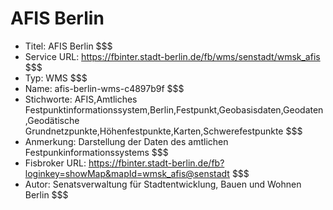 # AFIS Berlin
- Titel: AFIS Berlin $$$
- Service URL: https://fbinter.stadt-berlin.de/fb/wms/senstadt/wmsk_afis $$$
- Typ: WMS $$$
- Name: afis-berlin-wms-c4897b9f $$$
- Stichworte: AFIS,Amtliches Festpunktinformationssystem,Berlin,Festpunkt,Geobasisdaten,Geodaten,Geodätische Grundnetzpunkte,Höhenfestpunkte,Karten,Schwerefestpunkte $$$
- Anmerkung: Darstellung der Daten des amtlichen Festpunkinformationssystems $$$
- Fisbroker URL: https://fbinter.stadt-berlin.de/fb?loginkey=showMap&mapId=wmsk_afis@senstadt $$$
- Autor: Senatsverwaltung für Stadtentwicklung, Bauen und Wohnen Berlin $$$
